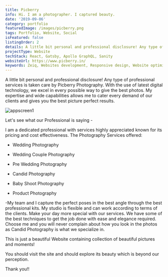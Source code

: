 ```yaml
---
title: Picberry
info: Hi. I am a photographer. I captured beauty.
date: '2019-09-06'
category: portfolio
featuredImage: /images/picberry.png
tags: Portfolio, Website, Social
isFeatured: false
listingOrder: 2
details: A little bit personal and professional disclosure! Any type of professional services is taken care by Picberry photography. With the use of latest digital technology, we excel in every possible way to give the best photos. My expertise and wide capabilities allow me to cater every demand of our clients and gives you the best picture-perfect results.
projectType: Website
techStack: React, Gatsby, Apollo GraphQL, Sanity
websiteUrl: https://www.picberry.in/
keywords: Zeiq, Websites development, Responsive design, Website optimization, E-commerce development, Content management systems (CMS), Website security, Search engine optimization (SEO), JavaScript frameworks , React, Nextjs, Cloud hosting (e.g. AWS, Azure, Google Cloud)
---
```


A little bit personal and professional disclosure!
Any type of professional services is taken care by Picberry Photography. With the use of latest digital technology, we excel in every possible way to give the best photos. My expertise and wide capabilities allows me to cater every demand of our clients and gives you the best picture perfect results.

![appscreen1](../images/picberry-hero-01.png)

Let's see what our Professional is saying -

I am a dedicated professional with services highly appreciated known for its pricing and cost effectiveness. The Photography Services offered:

- Wedding Photography

- Wedding Couple Photography

- Pre Wedding Photography

- Candid Photography

- Baby Shoot Photography

- Product Photography

-My team and I capture the perfect poses in the best angle through the best professional kits. My studio is flexible and can work according to terms of the clients. Make your day more special with our services. We have some of the best techniques to get the job done with ease and elegance required. Choose me and you will never complain about how you look in the photos as Candid Photography is what we specialize in.

This is just a beautiful Website containing collection of beautiful pictures and moments!

You should visit the site and should explore its beauty which is beyond our perception.

Thank you!!
